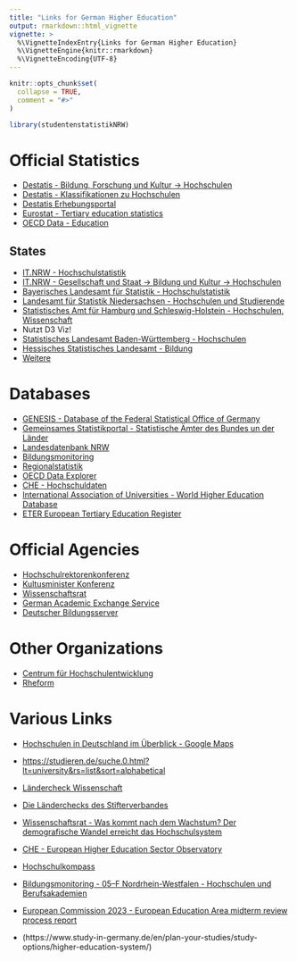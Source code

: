 ```yaml
---
title: "Links for German Higher Education"
output: rmarkdown::html_vignette
vignette: >
  %\VignetteIndexEntry{Links for German Higher Education}
  %\VignetteEngine{knitr::rmarkdown}
  %\VignetteEncoding{UTF-8}
---
```


```r
knitr::opts_chunk$set(
  collapse = TRUE,
  comment = "#>"
)
```

```r
library(studentenstatistikNRW)
```

# Official Statistics

* [Destatis - Bildung, Forschung und Kultur -> Hochschulen](https://www.destatis.de/DE/Themen/Gesellschaft-Umwelt/Bildung-Forschung-Kultur/Hochschulen/_inhalt.html)
* [Destatis - Klassifikationen zu Hochschulen](https://www.destatis.de/DE/Themen/Gesellschaft-Umwelt/Bildung-Forschung-Kultur/Hochschulen/Methoden/klassifikationen.html)
* [Destatis Erhebungsportal](https://erhebungsportal.estatistik.de/Erhebungsportal/informationen/hochschulen-327)
* [Eurostat - Tertiary education statistics](https://ec.europa.eu/eurostat/statistics-explained/index.php?title=Tertiary_education_statistics)
* [OECD Data - Education](https://data.oecd.org/education.htm)

## States

* [IT.NRW - Hochschulstatistik](https://www.it.nrw/hochschulstatistik)
* [IT.NRW - Gesellschaft und Staat -> Bildung und Kultur -> Hochschulen](https://www.it.nrw/statistik/gesellschaft-und-staat/bildung-und-kultur/hochschulen)
* [Bayerisches Landesamt für Statistik - Hochschulstatistik](https://www.statistik.bayern.de/service/erhebungen/bildung_soziales/hochschulen/hochschulstatistik/index.html)
* [Landesamt für Statistik Niedersachsen - Hochschulen und Studierende](https://www.statistik.niedersachsen.de/hochschulen-studierende-hochschulfinanzen-niedersachsen)
* [Statistisches Amt für Hamburg und Schleswig-Holstein - Hochschulen, Wissenschaft](https://www.statistik-nord.de/zahlen-fakten/bildung-rechtspflege/hochschulen-wissenschaft)
* Nutzt D3 Viz!
* [Statistisches Landesamt Baden-Württemberg - Hochschulen](https://www.statistik-bw.de/BildungKultur/Hochschulen)
* [Hessisches Statistisches Landesamt - Bildung](https://statistik.hessen.de/unsere-zahlen/bildung)
* [Weitere](https://hochschulstatistik.de/adbhsstat/login)

# Databases

* [GENESIS - Database of the Federal Statistical Office of Germany](https://www-genesis.destatis.de)
* [Gemeinsames Statistikportal - Statistische Ämter des Bundes un der Länder](https://www.statistikportal.de)
* [Landesdatenbank NRW](https://www.landesdatenbank.nrw.de)
* [Bildungsmonitoring](https://www.bildungsmonitoring.de)
* [Regionalstatistik](https://www.regionalstatistik.de)
* [OECD Data Explorer](https://data-explorer.oecd.org)
* [CHE - Hochschuldaten](https://hochschuldaten.che.de)
* [International Association of Universities - World Higher Education Database](https://whed.net)
* [ETER European Tertiary Education Register](https://eter-project.com/)

# Official Agencies

* [Hochschulrektorenkonferenz](https://www.hrk.de)
* [Kultusminister Konferenz](https://www.kmk.org/)
* [Wissenschaftsrat](https://www.wissenschaftsrat.de)
* [German Academic Exchange Service](https://www.daad.de)
* [Deutscher Bildungsserver](https://www.bildungsserver.de)

# Other Organizations

* [Centrum für Hochschulentwicklung](https://www.che.de)
* [Rheform](https://www.rheform.de/)

# Various Links

* [Hochschulen in Deutschland im Überblick - Google Maps](https://studieren.de/landkarte-unis-deutschland.0.html)

* [https://studieren.de/suche.0.html?lt=university&rs=list&sort=alphabetical](https://studieren.de/suche.0.html?lt=university&rs=list&sort=alphabetical)

* [Ländercheck Wissenschaft](https://laendercheck-wissenschaft.de/)

* [Die Länderchecks des Stifterverbandes](https://stifterverband.shinyapps.io/Laenderchecks/)

* [Wissenschaftsrat - Was kommt nach dem Wachstum? Der demografische Wandel erreicht das Hochschulsystem](https://www.wissenschaftsrat.de/download/2024/VS_Bericht_2024_Jan)

* [CHE - European Higher Education Sector Observatory](https://www.che.de/projekt/european-higher-education-sector-observatory/)
* [Hochschulkompass](https://www.hochschulkompass.de)

* [Bildungsmonitoring - 05--F Nordrhein-Westfalen - Hochschulen und Berufsakademien](https://www.bildungsmonitoring.de/bildung/online?operation=statistic&levelindex=0&levelid=1715598325071&code=05--F#abreadcrumb)

* [European Commission 2023 - European Education Area midterm review process report](https://education.ec.europa.eu/sites/default/files/2023-11/European%20Education%20Area%20midterm%20review%20process%20report%20231123.pdf)

* (https://www.study-in-germany.de/en/plan-your-studies/study-options/higher-education-system/)
